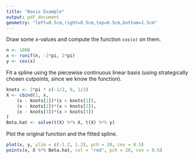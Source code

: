 ```yaml
---
title: "Basis Example"
output: pdf_document
geometry: "left=0.5cm,right=0.5cm,top=0.5cm,bottom=1.5cm"
---
```


Draw some x-values and compute the function `cos(x)` on them.
```r
n <- 1000
x <- runif(n, -2*pi, 2*pi)
y <- cos(x)
```

Fit a spline using the piecewise continuous linear basis (using strategically chosen cutpoints, since we know the function).
```r
knots <- 2*pi * c(-1/2, 0, 1/2)
X <- cbind(1, x,
	(x - knots[1])*(x > knots[1]),
	(x - knots[2])*(x > knots[2]),
	(x - knots[3])*(x > knots[3])
)
Beta.hat <- solve(t(X) %*% X, t(X) %*% y)
```

Plot the original function and the fitted spline.
```r
plot(x, y, ylim = c(-1.2, 1.2), pch = 20, cex = 0.5)
points(x, X %*% Beta.hat, col = "red", pch = 20, cex = 0.5)
```
